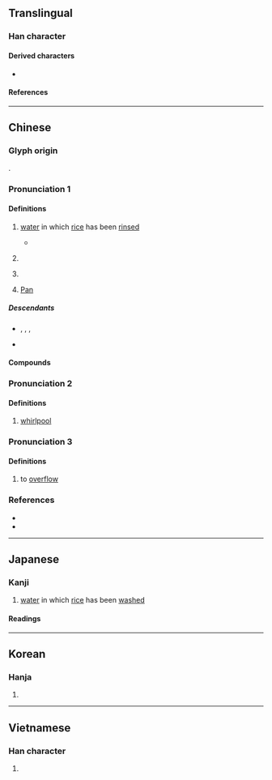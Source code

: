 {{character info}}
==Translingual==

===Han character===
{{Han char|rn=85|rad=水|as=12|sn=15|four=32169|canj=EHDW|ids=⿰氵番}}

====Derived characters====
* {{l|mul|[[藩]], [[籓]], [[𤄤]]}}

====References====
{{Han ref|kx=0649.050|dkj=18236|dj=1058.260|hdz=31745.100|uh=6F58}}

----

==Chinese==
{{zh-forms}}
{{zh-wp|zh:潘姓|yue:潘氏|gan:潘姓|nan:Phoaⁿ (sèⁿ)|en:Pan (surname)}}

===Glyph origin===
{{Han etym}}
{{Han compound|水|番|ls=psc|c1=s|c2=p|t1=water}}.

===Pronunciation 1===
{{zh-pron
|m=pān
|c=pun1
|h=pfs=phân;gd=pan1
|md=păng/pŭng
|md_note=păng - surname; pŭng - slops
|mn=phun/phoaⁿ/phoan
|mn_note=phun- vernacular; phoaⁿ - vernacular (surname); phoan - literary
|mn-t=pung1/puan1
|mn-t_note=puan1 - vernacular (surname)
|w=1phoe
|mc=y
|oc=y
|cat=n,pn
}}

====Definitions====
{{zh-hanzi}}

# {{lb|zh|obsolete|or|Min}} [[water]] in which [[rice]] has been [[rinse]]d
#* {{zh-x|其間 面 垢，燂{xún} 潘 請 靧{huì}。|If in the meantime their faces appear dirty, they should heat the wafer in which the rice has been cleaned, and ask them to wash with it.|ref=Liji}}
# {{surname|zh}}
#: {{zh-x|^潘 ^金-蓮|{{w|Pan Jinlian|'''Pan''' Jinlian}} (fictional female character in ''{{w|Water Margin}}'' and ''{{w|Jin Ping Mei}}'')}}
# {{zh-used2|p}}
# {{lb|zh|Greek god}} [[Pan]]

=====Descendants=====
* {{desc|en|Pan|bor=1}}, {{l|en|Poon}}, {{l|en|Pun}}, {{l|en|Phua}}
* {{desc|tl|Pua|bor=1}} {{q|via Hokkien}}

====Compounds====
{{zh-der|潘塘|潘家灣|潘口|潘渡|喬勒潘|潘水|松潘|潘灡|潘瀾}}

===Pronunciation 2===
{{zh-pron
|m=pán
|c=
|mc=
|oc=
|cat=n
}}

====Definitions====
{{zh-hanzi}}

# {{lb|zh|obsolete}} [[whirlpool]]

===Pronunciation 3===
{{zh-pron
|m=fān
|c=
|mc=
|oc=
|cat=v
}}

====Definitions====
{{zh-hanzi}}

# {{lb|zh|obsolete|of water}} to [[overflow]]

===References===
* {{R:yue:Hanzi}}
* {{thcwd|11192}}

{{zh-cat|Rivers in China}}

----

==Japanese==

===Kanji===
{{ja-kanji|grade=|rs=水12}}

# [[water]] in which [[rice]] has been [[wash]]ed

====Readings====
{{ja-readings
|goon=はん
|kanon=はん
|kun=しろみず-<しろみづ-
}}

----

==Korean==

===Hanja===
{{ko-hanja|hangeul=[[반]], [[번]]|eumhun=|rv=ban, beon|mr=pan, pŏn|y=pan, pen}}

# {{rfdef|ko|sort=水12}}

----

==Vietnamese==

===Han character===
{{vi-readings|reading=phan, Phan|rs=水12}}

# {{rfdef|vi|sort=水12}}